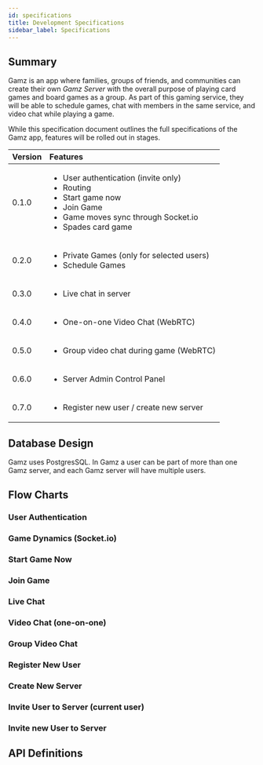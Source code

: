 ```yaml
---
id: specifications
title: Development Specifications
sidebar_label: Specifications
---
```


## Summary
Gamz is an app where families, groups of friends, and communities can create their own *Gamz Server* with the overall purpose of playing card games and board games as a group. As part of this gaming service, they will be able to schedule games, chat with members in the same service, and video chat while playing a game.

While this specification document outlines the full specifications of the Gamz app, features will be rolled out in stages.

| Version       |      Features      |
| :----------- | :----------- |
| 0.1.0     | <ul><li>User authentication (invite only)</li><li>Routing</li><li>Start game now</li><li>Join Game</li><li>Game moves sync through Socket.io</li><li>Spades card game</li></ul>|
|  0.2.0     |   <ul><li>Private Games (only for selected users)</li><li>Schedule Games</li></ul>    |
| 0.3.0 |   <ul><li>Live chat in server</li></ul>    |
| 0.4.0 |   <ul><li>One-on-one Video Chat (WebRTC)</li></ul>    |
| 0.5.0 |   <ul><li>Group video chat during game (WebRTC)</li></ul>    |
| 0.6.0 |   <ul><li>Server Admin Control Panel</li></ul>    |
| 0.7.0 |   <ul><li>Register new user / create new server</li></ul>    |

## Database Design
Gamz uses PostgresSQL. In Gamz a user can be part of more than one Gamz server, and each Gamz server will have multiple users.

## Flow Charts

### User Authentication
### Game Dynamics (Socket.io)
### Start Game Now
### Join Game
### Live Chat
### Video Chat (one-on-one)
### Group Video Chat
### Register New User
### Create New Server
### Invite User to Server (current user)
### Invite new User to Server

## API Definitions
